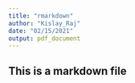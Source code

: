 ```yaml
---
title: "rmarkdown"
author: "Kislay_Raj"
date: "02/15/2021"
output: pdf_document
---
```


## This is a markdown file